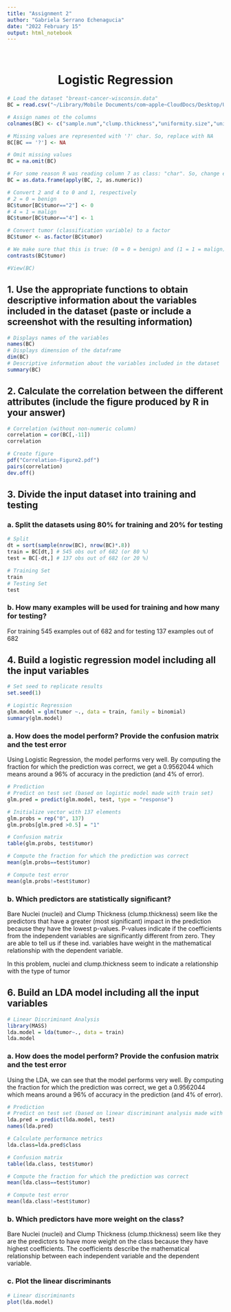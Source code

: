 ```yaml
---
title: "Assignment 2"
author: "Gabriela Serrano Echenagucia"
date: "2022 February 15"
output: html_notebook
---
```

&nbsp;
<center> <h1><b>Logistic Regression</b></h1> </center>

```r
# Load the dataset "breast-cancer-wisconsin.data"
BC = read.csv("~/Library/Mobile Documents/com~apple~CloudDocs/Desktop/Univ Miami/6th Semester - SPRING 2022/CSC 597/Assignments/Datasets/Classification/breast-cancer-wisconsin.data")

# Assign names ot the columns
colnames(BC) <- c("sample.num","clump.thickness","uniformity.size","uniformity.shape","marginal.adh","single.size","nuclei","chromatin","nucleoli","mitoses","tumor")

# Missing values are represented with '?' char. So, replace with NA
BC[BC == '?'] <- NA

# Omit missing values
BC = na.omit(BC)

# For some reason R was reading column 7 as class: "char". So, change everything to numeric
BC = as.data.frame(apply(BC, 2, as.numeric))

# Convert 2 and 4 to 0 and 1, respectively
# 2 = 0 = benign
BC$tumor[BC$tumor=="2"] <- 0 
# 4 = 1 = malign
BC$tumor[BC$tumor=="4"] <- 1 

# Convert tumor (classification variable) to a factor
BC$tumor <- as.factor(BC$tumor)

# We make sure that this is true: (0 = 0 = benign) and (1 = 1 = malign), for the predictions part
contrasts(BC$tumor)

#View(BC)
```

## 1. Use the appropriate functions to obtain descriptive information about the variables included in the dataset (paste or include a screenshot with the resulting information)

```r
# Displays names of the variables
names(BC) 
# Displays dimension of the dataframe
dim(BC) 
# Descriptive information about the variables included in the dataset
summary(BC)
```

## 2. Calculate the correlation between the different attributes (include the figure produced by R in your answer)

```r
# Correlation (without non-numeric column)
correlation = cor(BC[,-11])
correlation
```

```r
# Create figure
pdf("Correlation-Figure2.pdf")
pairs(correlation)
dev.off()
```

## 3. Divide the input dataset into training and testing

### a. Split the datasets using 80% for training and 20% for testing
```r
# Split
dt = sort(sample(nrow(BC), nrow(BC)*.8))
train = BC[dt,] # 545 obs out of 682 (or 80 %)
test = BC[-dt,] # 137 obs out of 682 (or 20 %)

# Training Set
train
# Testing Set
test
```

### b. How many examples will be used for training and how many for testing?
For training 545 examples out of 682 and for testing 137 examples out of 682

## 4. Build a logistic regression model including all the input variables
```r
# Set seed to replicate results
set.seed(1) 

# Logistic Regression
glm.model = glm(tumor ~., data = train, family = binomial)
summary(glm.model)
```

### a. How does the model perform? Provide the confusion matrix and the test error
Using Logistic Regression, the model performs very well. By computing the fraction for which the prediction was correct, we get a 0.9562044 which means around a 96% of accuracy in the prediction (and 4% of error).
```r
# Prediction
# Predict on test set (based on logistic model made with train set)
glm.pred = predict(glm.model, test, type = "response")

# Initialize vector with 137 elements
glm.probs = rep("0", 137)
glm.probs[glm.pred >0.5] = "1"

# Confusion matrix
table(glm.probs, test$tumor)

# Compute the fraction for which the prediction was correct
mean(glm.probs==test$tumor)

# Compute test error
mean(glm.probs!=test$tumor)
```

### b. Which predictors are statistically significant?
Bare Nuclei (nuclei) and Clump Thickness (clump.thickness) seem like the predictors that have a greater (most significant) impact in the prediction because they have the lowest p-values. P-values indicate if the coefficients from the independent variables are significantly different from zero. They are able to tell us if these ind. variables have weight in the mathematical relationship with the dependent variable. 

In this problem, nuclei and clump.thickness seem to indicate a relationship with the type of tumor

## 6. Build an LDA model including all the input variables
```r
# Linear Discriminant Analysis
library(MASS)
lda.model = lda(tumor~., data = train)
lda.model
```

### a. How does the model perform? Provide the confusion matrix and the test error
Using the LDA, we can see that the model performs very well. By computing the fraction for which the prediction was correct, we get a 0.9562044 which means around a 96% of accuracy in the prediction (and 4% of error).
```r
# Prediction
# Predict on test set (based on linear discriminant analysis made with train set)
lda.pred = predict(lda.model, test)
names(lda.pred)

# Calculate performance metrics
lda.class=lda.pred$class

# Confusion matrix
table(lda.class, test$tumor)

# Compute the fraction for which the prediction was correct
mean(lda.class==test$tumor)

# Compute test error
mean(lda.class!=test$tumor)
```

### b. Which predictors have more weight on the class?
Bare Nuclei (nuclei) and Clump Thickness (clump.thickness) seem like they are the predictors to have more weight on the class because they have highest coefficients. The coefficients describe the mathematical relationship between each independent variable and the dependent variable.

### c. Plot the linear discriminants
```r
# Linear discriminants
plot(lda.model)
```

